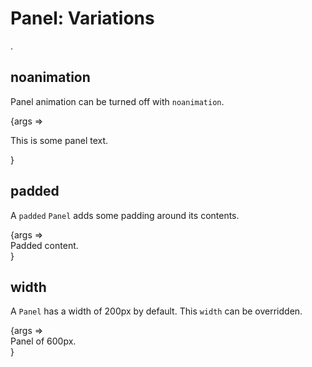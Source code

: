 
# Panel: Variations
.

<Meta
  title="Controls/Panel/Variations"
  component={Panel}
  subcomponents={{}}
/>

## noanimation

Panel animation can be turned off with `noanimation`.

<Canvas>
  <Story
    name="noanimation"
    args={{ open: true, padded: true, icon: "layers", noanimation: true }}>
    {args =>   
    <div style={{position: 'relative'}}>
      <Panel.Icon {...args}>
        <p>This is some panel text.</p>
      </Panel.Icon>
    </div>}
  </Story>
</Canvas>

## padded

A `padded` `Panel` adds some padding around its contents.

<Canvas>
  <Story
    name="padded"
    args={{ open: true, padded: true, icon: "layers" }}>
    {args =>   
    <div style={{position: 'relative'}}>
      <Panel.Icon {...args}>
        Padded content.
      </Panel.Icon>
    </div>}
  </Story>
</Canvas>


## width

A `Panel` has a width of 200px by default. This `width` can be overridden.

<Canvas>
  <Story
    name="width"
    args={{ open: true, width: 600, icon: "layers" }}>
    {args =>   
    <div style={{position: 'relative'}}>
      <Panel.Icon {...args}>
        Panel of 600px.
      </Panel.Icon>
    </div>}
  </Story>
</Canvas>
